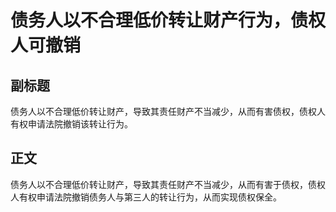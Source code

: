 # 债务人以不合理低价转让财产行为，债权人可撤销
## 副标题
债务人以不合理低价转让财产，导致其责任财产不当减少，从而有害债权，债权人有权申请法院撤销该转让行为。
## 正文
债务人以不合理低价转让财产，导致其责任财产不当减少，从而有害于债权，债权人有权申请法院撤销债务人与第三人的转让行为，从而实现债权保全。